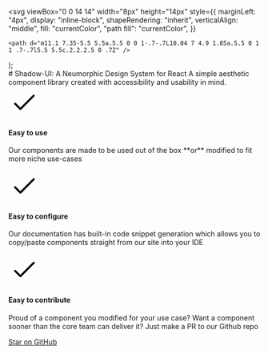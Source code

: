 
  <svg
    viewBox="0 0 14 14"
    width="8px"
    height="14px"
    style={{
      marginLeft: "4px",
      display: "inline-block",
      shapeRendering: "inherit",
      verticalAlign: "middle",
      fill: "currentColor",
      "path fill": "currentColor",
    }}
  >
    <path d="m11.1 7.35-5.5 5.5a.5.5 0 0 1-.7-.7L10.04 7 4.9 1.85a.5.5 0 1 1 .7-.7l5.5 5.5c.2.2.2.5 0 .7Z" />
  </svg>
);

<Meta title="Introduction" />

<div className="sb-container">
  <div className='sb-section-title'>
    # Shadow-UI: A Neumorphic Design System for React
    A simple aesthetic component library created with accessibility and usability in mind.

  </div>
  <div className="sb-section">
    <div className="sb-section-item">
      <svg width="64px" height="64px" stroke-width="1.5" viewBox="0 0 24 24" fill="none" xmlns="http://www.w3.org/2000/svg" color="#000000"><path d="M5 13l4 4L19 7" stroke="#000000" stroke-width="1.5" stroke-linecap="round" stroke-linejoin="round"></path></svg>
      <h4 className="sb-section-item-heading">Easy to use</h4>
      <p className="sb-section-item-paragraph">Our components are made to be used out of the box **or** modified to fit more niche use-cases</p>
    </div>
    <div className="sb-section-item">
      <svg width="64px" height="64px" stroke-width="1.5" viewBox="0 0 24 24" fill="none" xmlns="http://www.w3.org/2000/svg" color="#000000"><path d="M5 13l4 4L19 7" stroke="#000000" stroke-width="1.5" stroke-linecap="round" stroke-linejoin="round"></path></svg>
      <h4 className="sb-section-item-heading">Easy to configure</h4>
      <p className="sb-section-item-paragraph">Our documentation has built-in code snippet generation which allows you to copy/paste components straight from our site into your IDE</p>
    </div>
    <div className="sb-section-item">
      <svg width="64px" height="64px" stroke-width="1.5" viewBox="0 0 24 24" fill="none" xmlns="http://www.w3.org/2000/svg" color="#000000"><path d="M5 13l4 4L19 7" stroke="#000000" stroke-width="1.5" stroke-linecap="round" stroke-linejoin="round"></path></svg>
      <div>
        <h4 className="sb-section-item-heading">Easy to contribute</h4>
        <p className="sb-section-item-paragraph">Proud of a component you modified for your use case? Want a component sooner than the core team can deliver it? Just make a PR to our Github repo</p>
        <a
            href="https://github.com/storybookjs/storybook"
            target="_blank"
        >Star on GitHub<RightArrow /></a>
      </div>
    </div>
  </div>
</div>
<style>
  {`
  .sb-container {
    margin-bottom: 48px;
  }

  .sb-container > * {
    margin: 0 auto;
  }

  svg {     
    margin: 0 auto;
    padding: 70px 0;
  }

  .sb-section {
    width: 100%;
    display: flex;
    flex-direction: row;
    gap: 20px;
  }

  img {
    object-fit: cover;
  }

  .sb-section-title {
    margin-bottom: 32px;
  }

  .sb-section a:not(h1 a, h2 a, h3 a) {
    font-size: 14px;
  }

  .sb-section-item {
    border: 1px solid rgba(0, 0, 0, .15);
    -webkit-background-clip: padding-box; /* for Safari */
    background-clip: padding-box;
    border-radius: 15px;
    padding: 0px 30px;
  }

  .sb-section-item, .sb-grid-item {
    flex: 1;
    display: flex;
    flex-direction: column;
  }

  .sb-section-item-heading {
    padding-top: 20px !important;
    padding-bottom: 5px !important;
    margin: 0 !important;
  }
  .sb-section-item-paragraph {
    margin: 0;
    padding-bottom: 10px;
  }

  .sb-chevron {
    margin-left: 5px;
  }

  .sb-features-grid {
    display: grid;
    grid-template-columns: repeat(2, 1fr);
    grid-gap: 32px 20px;
  }

  .sb-socials {
    display: grid;
    grid-template-columns: repeat(4, 1fr);
  }

  .sb-socials p {
    margin-bottom: 10px;
  }

  .sb-explore-image {
    max-height: 32px;
    align-self: flex-start;
  }

  .sb-addon {
    width: 100%;
    display: flex;
    align-items: center;
    position: relative;
    background-color: #EEF3F8;
    border-radius: 5px;
    border: 1px solid rgba(0, 0, 0, 0.05);
    background: #EEF3F8;
    height: 180px;
    margin-bottom: 48px;
    overflow: hidden;
  }

  .sb-addon-text {
    padding-left: 48px;
    max-width: 240px;
  }

  .sb-addon-text h4 {
    padding-top: 0px;
  }

  .sb-addon-img {
    position: absolute;
    left: 345px;
    top: 0;
    height: 100%;
    width: 200%;
    overflow: hidden;
  }

  .sb-addon-img img {
    width: 650px;
    transform: rotate(-15deg);
    margin-left: 40px;
    margin-top: -72px;
    box-shadow: 0 0 1px rgba(255, 255, 255, 0);
    backface-visibility: hidden;
  }

  @media screen and (max-width: 800px) {
    .sb-addon-img {
      left: 300px;
    }
  }

  @media screen and (max-width: 600px) {
    .sb-section {
      flex-direction: column;
    }

    .sb-features-grid {
      grid-template-columns: repeat(1, 1fr);
    }

    .sb-socials {
      grid-template-columns: repeat(2, 1fr);
    }

    .sb-addon {
      height: 280px;
      align-items: flex-start;
      padding-top: 32px;
      overflow: hidden;
    }

    .sb-addon-text {
      padding-left: 24px;
    }

    .sb-addon-img {
      right: 0;
      left: 0;
      top: 130px;
      bottom: 0;
      overflow: hidden;
      height: auto;
      width: 124%;
    }

    .sb-addon-img img {
      width: 1200px;
      transform: rotate(-12deg);
      margin-left: 0;
      margin-top: 48px;
      margin-bottom: -40px;
      margin-left: -24px;
    }
  }
  `}
</style>
